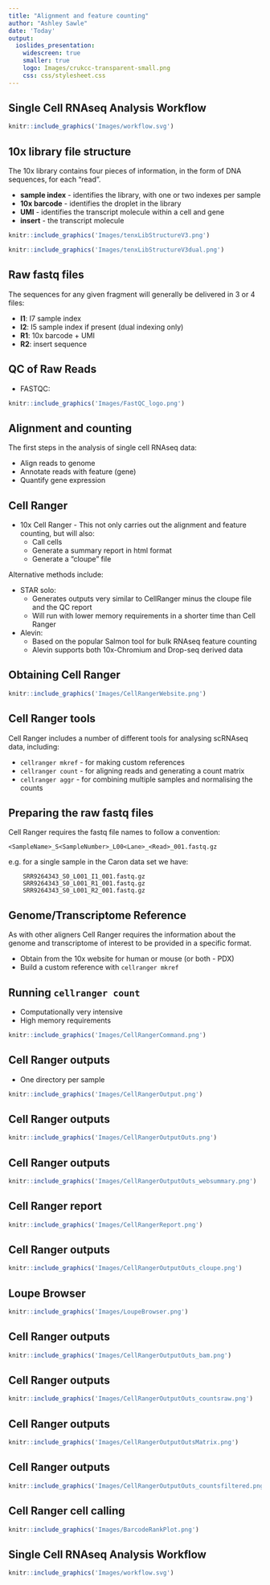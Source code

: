 ```yaml
---
title: "Alignment and feature counting"
author: "Ashley Sawle"
date: 'Today'
output:
  ioslides_presentation:
    widescreen: true
    smaller: true
    logo: Images/crukcc-transparent-small.png
    css: css/stylesheet.css
---
```



## Single Cell RNAseq Analysis Workflow

```r
knitr::include_graphics('Images/workflow.svg')
```

## 10x library file structure

The 10x library contains four pieces of information, in the form of DNA sequences,
for each "read".

* **sample index** - identifies the library, with one or two indexes per sample
* **10x barcode** -  identifies the droplet in the library
* **UMI** - identifies the transcript molecule within a cell and gene
* **insert** - the transcript molecule

```r
knitr::include_graphics('Images/tenxLibStructureV3.png')
```

```r
knitr::include_graphics('Images/tenxLibStructureV3dual.png')
```

## Raw fastq files

The sequences for any given fragment will generally be delivered in 3 or 4
files:

* **I1**: I7 sample index
* **I2**: I5 sample index if present (dual indexing only)
* **R1**: 10x barcode + UMI
* **R2**: insert sequence

## QC of Raw Reads

* FASTQC:

```r
knitr::include_graphics('Images/FastQC_logo.png')
```

## Alignment and counting

The first steps in the analysis of single cell RNAseq data:

* Align reads to genome  
* Annotate reads with feature (gene) 
* Quantify gene expression

## Cell Ranger

* 10x Cell Ranger -  This not only carries out the alignment and feature
  counting, but will also:
    * Call cells
    * Generate a summary report in html format
    * Generate a "cloupe" file

Alternative methods include:

* STAR solo:
    * Generates outputs very similar to CellRanger minus the cloupe file and the QC report
    * Will run with lower memory requirements in a shorter time than Cell Ranger
* Alevin:
    * Based on the popular Salmon tool for bulk RNAseq feature counting
    * Alevin supports both 10x-Chromium and Drop-seq derived data

## Obtaining Cell Ranger {#less_space_after_title}

```r
knitr::include_graphics('Images/CellRangerWebsite.png')
```

## Cell Ranger tools

Cell Ranger includes a number of different tools for analysing scRNAseq data,
including:  

* `cellranger mkref` - for making custom references  
* `cellranger count` - for aligning reads and generating a count matrix  
* `cellranger aggr` - for combining multiple samples and normalising the counts

## Preparing the raw fastq files

Cell Ranger requires the fastq file names to follow a convention:

```
<SampleName>_S<SampleNumber>_L00<Lane>_<Read>_001.fastq.gz
```

e.g. for a single sample in the Caron data set we have:

```
    SRR9264343_S0_L001_I1_001.fastq.gz
    SRR9264343_S0_L001_R1_001.fastq.gz
    SRR9264343_S0_L001_R2_001.fastq.gz
```

## Genome/Transcriptome Reference

As with other aligners Cell Ranger requires the information about
the genome and transcriptome of interest to be provided in a specific format.

* Obtain from the 10x website for human or mouse (or both - PDX)
* Build a custom reference with `cellranger mkref`

## Running `cellranger count`

* Computationally very intensive
* High memory requirements

```r
knitr::include_graphics('Images/CellRangerCommand.png')
```


## Cell Ranger outputs

* One directory per sample

```r
knitr::include_graphics('Images/CellRangerOutput.png')
```

## Cell Ranger outputs

```r
knitr::include_graphics('Images/CellRangerOutputOuts.png')
```

## Cell Ranger outputs

```r
knitr::include_graphics('Images/CellRangerOutputOuts_websummary.png')
```

## Cell Ranger report {#less_space_after_title}

```r
knitr::include_graphics('Images/CellRangerReport.png')
```

## Cell Ranger outputs

```r
knitr::include_graphics('Images/CellRangerOutputOuts_cloupe.png')
```

## Loupe Browser {#less_space_after_title}

```r
knitr::include_graphics('Images/LoupeBrowser.png')
```

## Cell Ranger outputs

```r
knitr::include_graphics('Images/CellRangerOutputOuts_bam.png')
```

## Cell Ranger outputs

```r
knitr::include_graphics('Images/CellRangerOutputOuts_countsraw.png')
```

## Cell Ranger outputs

```r
knitr::include_graphics('Images/CellRangerOutputOutsMatrix.png')
```

## Cell Ranger outputs

```r
knitr::include_graphics('Images/CellRangerOutputOuts_countsfiltered.png')
```

## Cell Ranger cell calling {#less_space_after_title}

```r
knitr::include_graphics('Images/BarcodeRankPlot.png')
```

## Single Cell RNAseq Analysis Workflow

```r
knitr::include_graphics('Images/workflow.svg')
```
